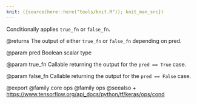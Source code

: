 ```yaml
---
knit: ({source(here::here("tools/knit.R")); knit_man_src})
---
```

Conditionally applies `true_fn` or `false_fn`.

@returns
    The output of either `true_fn` or `false_fn` depending on pred.

@param pred
Boolean scalar type

@param true_fn
Callable returning the output for the `pred == True` case.

@param false_fn
Callable returning the output for the `pred == False` case.

@export
@family core ops
@family ops
@seealso
+ <https://www.tensorflow.org/api_docs/python/tf/keras/ops/cond>
